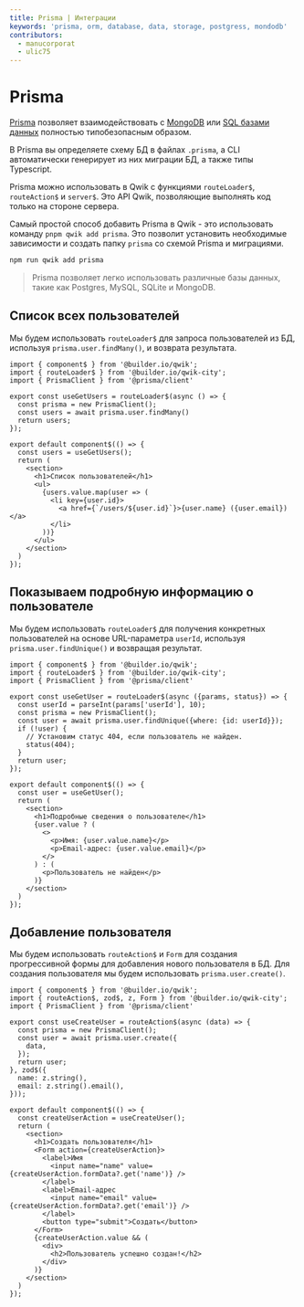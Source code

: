 ```yaml
---
title: Prisma | Интеграции
keywords: 'prisma, orm, database, data, storage, postgress, mondodb'
contributors:
  - manucorporat
  - ulic75
---
```


# Prisma

[Prisma](https://www.prisma.io/) позволяет взаимодействовать с [MongoDB](https://www.prisma.io/docs/concepts/database-connectors/mongodb) или [SQL базами данных](https://www.prisma.io/docs/concepts/database-connectors/postgresql) полностью типобезопасным образом.

В Prisma вы определяете схему БД в файлах `.prisma`, а CLI автоматически генерирует из них миграции БД, а также типы Typescript.

Prisma можно использовать в Qwik с функциями `routeLoader$`, `routeAction$` и `server$`. Это API Qwik, позволяющие выполнять код только на стороне сервера.

Самый простой способ добавить Prisma в Qwik - это использовать команду `pnpm qwik add prisma`. Это позволит установить необходимые зависимости и создать папку `prisma` со схемой Prisma и миграциями.

```bash
npm run qwik add prisma
```

> Prisma позволяет легко использовать различные базы данных, такие как Postgres, MySQL, SQLite и MongoDB.

## Список всех пользователей

Мы будем использовать `routeLoader$` для запроса пользователей из БД, используя `prisma.user.findMany()`, и возврата результата.

```tsx {7} /PrismaClient/ title="src/routes/users/index.tsx"
import { component$ } from '@builder.io/qwik';
import { routeLoader$ } from '@builder.io/qwik-city';
import { PrismaClient } from '@prisma/client'

export const useGetUsers = routeLoader$(async () => {
  const prisma = new PrismaClient();
  const users = await prisma.user.findMany()
  return users;
});

export default component$(() => {
  const users = useGetUsers();
  return (
    <section>
      <h1>Список пользователей</h1>
      <ul>
        {users.value.map(user => (
          <li key={user.id}>
            <a href={`/users/${user.id}`}>{user.name} ({user.email})</a>
          </li>
        ))}
      </ul>
    </section>
  )
});
```

## Показываем подробную информацию о пользователе

Мы будем использовать `routeLoader$` для получения конкретных пользователей на основе URL-параметра `userId`, используя `prisma.user.findUnique()` и возвращая результат.

```tsx {8} /PrismaClient/ title="src/routes/users/[userId]/index.tsx"
import { component$ } from '@builder.io/qwik';
import { routeLoader$ } from '@builder.io/qwik-city';
import { PrismaClient } from '@prisma/client'

export const useGetUser = routeLoader$(async ({params, status}) => {
  const userId = parseInt(params['userId'], 10);
  const prisma = new PrismaClient();
  const user = await prisma.user.findUnique({where: {id: userId}});
  if (!user) {
    // Установим статус 404, если пользователь не найден.
    status(404);
  }
  return user;
});

export default component$(() => {
  const user = useGetUser();
  return (
    <section>
      <h1>Подробные сведения о пользователе</h1>
      {user.value ? (
        <>
          <p>Имя: {user.value.name}</p>
          <p>Email-адрес: {user.value.email}</p>
        </>
      ) : (
        <p>Пользователь не найден</p>
      )}
    </section>
  )
});
```

## Добавление пользователя

Мы будем использовать `routeAction$` и `Form` для создания прогрессивной формы для добавления нового пользователя в БД. Для создания пользователя мы будем использовать `prisma.user.create()`.

```tsx {7-9} /PrismaClient/ title="src/routes/create/index.tsx"
import { component$ } from '@builder.io/qwik';
import { routeAction$, zod$, z, Form } from '@builder.io/qwik-city';
import { PrismaClient } from '@prisma/client'

export const useCreateUser = routeAction$(async (data) => {
  const prisma = new PrismaClient();
  const user = await prisma.user.create({
    data,
  });
  return user;
}, zod$({
  name: z.string(),
  email: z.string().email(),
}));

export default component$(() => {
  const createUserAction = useCreateUser();
  return (
    <section>
      <h1>Создать пользователя</h1>
      <Form action={createUserAction}>
        <label>Имя
          <input name="name" value={createUserAction.formData?.get('name')} />
        </label>
        <label>Email-адрес
          <input name="email" value={createUserAction.formData?.get('email')} />
        </label>
        <button type="submit">Создать</button>
      </Form>
      {createUserAction.value && (
        <div>
          <h2>Пользователь успешно создан!</h2>
        </div>
      )}
    </section>
  )
});
```

